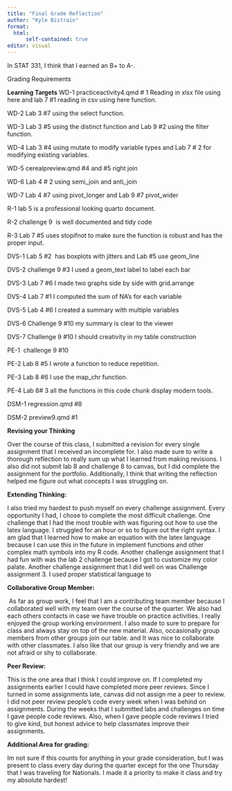 ```yaml
---
title: "Final Grade Reflection"
author: "Kyle Bistrain"
format: 
  html:
      self-contained: true
editor: visual
---
```


In STAT 331, I think that I earned an B+ to A-.

Grading Requirements

**Learning Targets** WD-1 practiceactivity4.qmd \# 1 Reading in xlsx file using here and lab 7 #1 reading in csv using here function.

WD-2 Lab 3 #7 using the select function.

WD-3 Lab 3 #5 using the distinct function and Lab 9 #2 using the filter function.

WD-4 Lab 3 #4 using mutate to modify variable types and Lab 7 \# 2 for modifying existing variables.

WD-5 cerealpreview.qmd #4 and #5 right join

WD-6 Lab 4 \# 2 using semi_join and anti_join 

WD-7 Lab 4 #7 using pivot_longer and Lab 9 #7 pivot_wider

R-1 lab 5 is a professional looking quarto document.

R-2 challenge 9  is well documented and tidy code

R-3 Lab 7 #5 uses stopifnot to make sure the function is robust and has the proper input.

DVS-1 Lab 5 #2  has boxplots with jitters and Lab #5 use geom_line

DVS-2 challenge 9 #3 I used a geom_text label to label each bar

DVS-3 Lab 7 #6 I made two graphs side by side with grid.arrange

DVS-4 Lab 7 #1 I computed the sum of NA's for each variable

DVS-5 Lab 4 #6 I created a summary with multiple variables

DVS-6 Challenge 9 #10 my summary is clear to the viewer

DVS-7 Challenge 9 #10 I should creativity in my table construction

PE-1  challenge 9 #10

PE-2 Lab 8 #5 I wrote a function to reduce repetition.

PE-3 Lab 8 #6 I use the map_chr function.

PE-4 Lab 8# 3 all the functions in this code chunk display modern tools.

DSM-1 regression.qmd #8

DSM-2 preview9.qmd #1

**Revising your Thinking**

Over the course of this class, I submitted a revision for every single assignment that I received an incomplete for. I also made sure to write a thorough reflection to really sum up what I learned from making revisions. I also did not submit lab 8 and challenge 8 to canvas, but I did complete the assignment for the portfolio. Additionally, I think that writing the reflection helped me figure out what concepts I was struggling on.

**Extending Thinking:**

I also tried my hardest to push myself on every challenge assignment. Every opportunity I had, I chose to complete the most difficult challenge. One challenge that I had the most trouble with was figuring out how to use the latex language. I struggled for an hour or so to figure out the right syntax. I am glad that I learned how to make an equation with the latex language because I can use this in the future in implement functions and other complex math symbols into my R code. Another challenge assignment that I had fun with was the lab 2 challenge because I got to customize my color palate. Another challenge assignment that I did well on was Challenge assignment 3. I used proper statistical language to

**Collaborative Group Member:**

 As far as group work, I feel that I am a contributing team member because I collaborated well with my team over the course of the quarter. We also had each others contacts in case we have trouble on practice activities. I really enjoyed the group working environment. I also made to sure to prepare for class and always stay on top of the new material. Also, occasionally group members from other groups join our table. and It was nice to collaborate with other classmates. I also like that our group is very friendly and we are not afraid or shy to collaborate.

**Peer Review:**

This is the one area that I think I could improve on. If I completed my assignments earlier I could have completed more peer reviews. Since I turned in some assignments late, canvas did not assign me a peer to review. I did not peer review people's code every week when I was behind on assignments. During the weeks that I submitted labs and challenges on time I gave people code reviews. Also, when I gave people code reviews I tried to give kind, but honest advice to help classmates improve their assignments.

**Additional Area for grading:**

Im not sure if this counts for anything in your grade consideration, but I was present to class every day during the quarter except for the one Thursday that I was traveling for Nationals. I made it a priority to make it class and try my absolute hardest!

\
